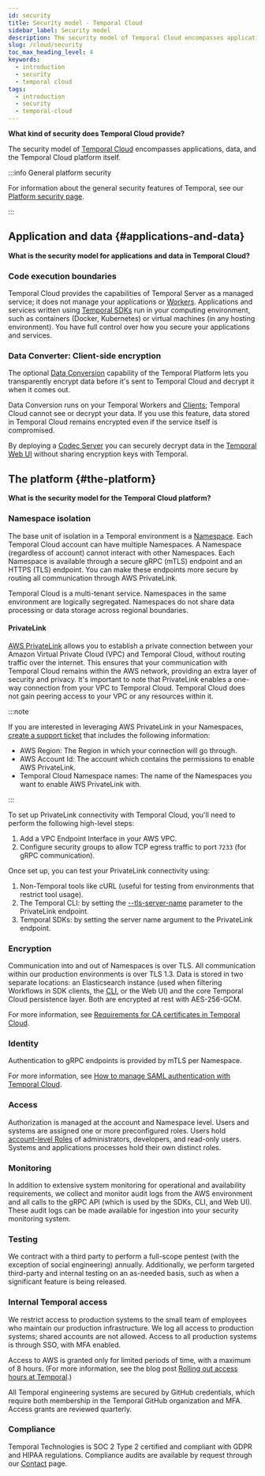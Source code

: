 ```yaml
---
id: security
title: Security model - Temporal Cloud
sidebar_label: Security model
description: The security model of Temporal Cloud encompasses applications, data, and the Temporal Cloud platform.
slug: /cloud/security
toc_max_heading_level: 4
keywords:
  - introduction
  - security
  - temporal cloud
tags:
  - introduction
  - security
  - temporal-cloud
---
```


**What kind of security does Temporal Cloud provide?**

The security model of [Temporal Cloud](/cloud) encompasses applications, data, and the Temporal Cloud platform itself.

:::info General platform security

For information about the general security features of Temporal, see our [Platform security page](/security).

:::

## Application and data {#applications-and-data}

**What is the security model for applications and data in Temporal Cloud?**

### Code execution boundaries

Temporal Cloud provides the capabilities of Temporal Server as a managed service; it does not manage your applications or [Workers](/workers#worker).
Applications and services written using [Temporal SDKs](/encyclopedia/temporal-sdks) run in your computing environment, such as containers (Docker, Kubernetes) or virtual machines (in any hosting environment).
You have full control over how you secure your applications and services.

### Data Converter: Client-side encryption

The optional [Data Conversion](/dataconversion) capability of the Temporal Platform lets you transparently encrypt data before it's sent to Temporal Cloud and decrypt it when it comes out.

Data Conversion runs on your Temporal Workers and [Clients](/encyclopedia/temporal-sdks#temporal-client); Temporal Cloud cannot see or decrypt your data.
If you use this feature, data stored in Temporal Cloud remains encrypted even if the service itself is compromised.

By deploying a [Codec Server](/production-deployment/data-encryption) you can securely decrypt data in the [Temporal Web UI](/web-ui) without sharing encryption keys with Temporal.

## The platform {#the-platform}

**What is the security model for the Temporal Cloud platform?**

### Namespace isolation

The base unit of isolation in a Temporal environment is a [Namespace](/namespaces).
Each Temporal Cloud account can have multiple Namespaces.
A Namespace (regardless of account) cannot interact with other Namespaces.
Each Namespace is available through a secure gRPC (mTLS) endpoint and an HTTPS (TLS) endpoint.
You can make these endpoints more secure by routing all communication through AWS PrivateLink.

Temporal Cloud is a multi-tenant service.
Namespaces in the same environment are logically segregated.
Namespaces do not share data processing or data storage across regional boundaries.

#### PrivateLink

[AWS PrivateLink](https://aws.amazon.com/privatelink/) allows you to establish a private connection between your Amazon Virtual Private Cloud (VPC) and Temporal Cloud, without routing traffic over the internet.
This ensures that your communication with Temporal Cloud remains within the AWS network, providing an extra layer of security and privacy.
It's important to note that PrivateLink enables a one-way connection from your VPC to Temporal Cloud.
Temporal Cloud does not gain peering access to your VPC or any resources within it.

:::note

If you are interested in leveraging AWS PrivateLink in your Namespaces, [create a support ticket](/cloud/support#support-ticket) that includes the following information:

- AWS Region: The Region in which your connection will go through.
- AWS Account Id: The account which contains the permissions to enable AWS PrivateLink.
- Temporal Cloud Namespace names: The name of the Namespaces you want to enable AWS PrivateLink with.

:::

To set up PrivateLink connectivity with Temporal Cloud, you'll need to perform the following high-level steps:

1. Add a VPC Endpoint Interface in your AWS VPC.
2. Configure security groups to allow TCP egress traffic to port `7233` (for gRPC communication).

Once set up, you can test your PrivateLink connectivity using:

1. Non-Temporal tools like cURL (useful for testing from environments that restrict tool usage).
2. The Temporal CLI: by setting the [--tls-server-name](/cli/cmd-options#tls-server-name) parameter to the PrivateLink endpoint.
3. Temporal SDKs: by setting the server name argument to the PrivateLink endpoint.

### Encryption

Communication into and out of Namespaces is over TLS.
All communication within our production environments is over TLS 1.3.
Data is stored in two separate locations: an Elasticsearch instance (used when filtering Workflows in SDK clients, the [CLI](/cloud/tcld), or the Web UI) and the core Temporal Cloud persistence layer.
Both are encrypted at rest with AES-256-GCM.

For more information, see [Requirements for CA certificates in Temporal Cloud](/cloud/certificates#certificate-requirements).

### Identity

Authentication to gRPC endpoints is provided by mTLS per Namespace.

For more information, see [How to manage SAML authentication with Temporal Cloud](/cloud/saml).

### Access

Authorization is managed at the account and Namespace level.
Users and systems are assigned one or more preconfigured roles.
Users hold [account-level Roles](/cloud/users#account-level-roles) of administrators, developers, and read-only users.
Systems and applications processes hold their own distinct roles.

### Monitoring

In addition to extensive system monitoring for operational and availability requirements, we collect and monitor audit logs from the AWS environment and all calls to the gRPC API (which is used by the SDKs, CLI, and Web UI).
These audit logs can be made available for ingestion into your security monitoring system.

### Testing

We contract with a third party to perform a full-scope pentest (with the exception of social engineering) annually.
Additionally, we perform targeted third-party and internal testing on an as-needed basis, such as when a significant feature is being released.

### Internal Temporal access

We restrict access to production systems to the small team of employees who maintain our production infrastructure.
We log all access to production systems; shared accounts are not allowed.
Access to all production systems is through SSO, with MFA enabled.

Access to AWS is granted only for limited periods of time, with a maximum of 8 hours.
(For more information, see the blog post [Rolling out access hours at Temporal](https://temporal.io/blog/rolling-out-access-hours-at-temporal).)

All Temporal engineering systems are secured by GitHub credentials, which require both membership in the Temporal GitHub organization and MFA.
Access grants are reviewed quarterly.

### Compliance

Temporal Technologies is SOC 2 Type 2 certified and compliant with GDPR and HIPAA regulations.
Compliance audits are available by request through our [Contact](https://pages.temporal.io/contact-us) page.
